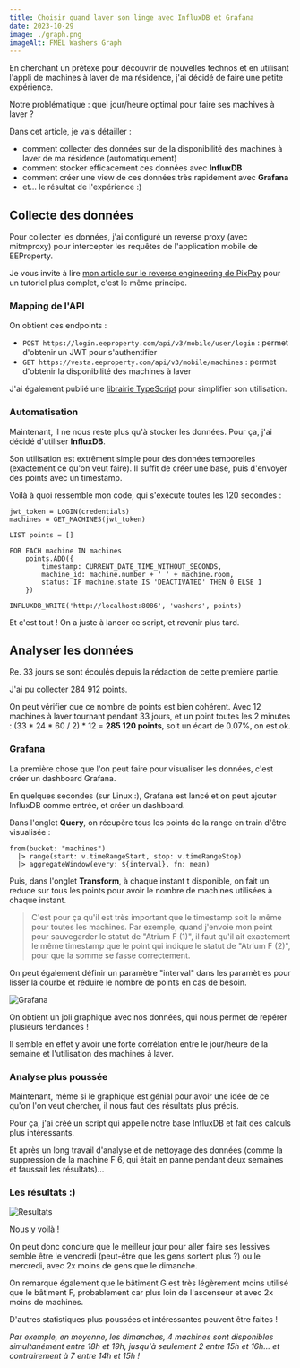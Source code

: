 ```yaml
---
title: Choisir quand laver son linge avec InfluxDB et Grafana
date: 2023-10-29
image: ./graph.png
imageAlt: FMEL Washers Graph
---
```


En cherchant un prétexe pour découvrir de nouvelles technos et en utilisant l'appli de machines à laver de ma résidence, j'ai décidé de faire une petite expérience.

Notre problématique : quel jour/heure optimal pour faire ses machives à laver ?

Dans cet article, je vais détailler :
* comment collecter des données sur de la disponibilité des machines à laver de ma résidence (automatiquement)
* comment stocker efficacement ces données avec **InfluxDB**
* comment créer une view de ces données très rapidement avec **Grafana**
* et... le résultat de l'expérience :)

## Collecte des données

Pour collecter les données, j'ai configuré un reverse proxy (avec mitmproxy) pour intercepter les requêtes de l'application mobile de EEProperty.

Je vous invite à lire [mon article sur le reverse engineering de PixPay](https://blog.androz2091.fr/reverse-eng-pixpay/) pour un tutoriel plus complet, c'est le même principe.

### Mapping de l'API

On obtient ces endpoints :

* `POST https://login.eeproperty.com/api/v3/mobile/user/login` : permet d'obtenir un JWT pour s'authentifier
* `GET https://vesta.eeproperty.com/api/v3/mobile/machines` : permet d'obtenir la disponibilité des machines à laver

J'ai également publié une [librairie TypeScript](https://github.com/polysource-projects/eeproperty-wrapper) pour simplifier son utilisation.

### Automatisation

Maintenant, il ne nous reste plus qu'à stocker les données. Pour ça, j'ai décidé d'utiliser **InfluxDB**.

Son utilisation est extrêment simple pour des données temporelles (exactement ce qu'on veut faire). Il suffit de créer une base, puis d'envoyer des points avec un timestamp.

Voilà à quoi ressemble mon code, qui s'exécute toutes les 120 secondes :
```
jwt_token = LOGIN(credentials)
machines = GET_MACHINES(jwt_token)

LIST points = []

FOR EACH machine IN machines
    points.ADD({
        timestamp: CURRENT_DATE_TIME_WITHOUT_SECONDS,
        machine_id: machine.number + ' ' + machine.room,
        status: IF machine.state IS 'DEACTIVATED' THEN 0 ELSE 1
    })

INFLUXDB_WRITE('http://localhost:8086', 'washers', points)
```

Et c'est tout ! On a juste à lancer ce script, et revenir plus tard.

## Analyser les données

Re. 33 jours se sont écoulés depuis la rédaction de cette première partie.

J'ai pu collecter 284 912 points.

On peut vérifier que ce nombre de points est bien cohérent. Avec 12 machines à laver tournant pendant 33 jours, et un point toutes les 2 minutes : (33 \* 24 \* 60 / 2) \* 12 = **285 120 points**, soit un écart de 0.07%, on est ok.

### Grafana

La première chose que l'on peut faire pour visualiser les données, c'est créer un dashboard Grafana.

En quelques secondes (sur Linux :), Grafana est lancé et on peut ajouter InfluxDB comme entrée, et créer un dashboard.

Dans l'onglet **Query**, on récupère tous les points de la range en train d'être visualisée :
```flux
from(bucket: "machines") 
  |> range(start: v.timeRangeStart, stop: v.timeRangeStop)
  |> aggregateWindow(every: ${interval}, fn: mean)
```
Puis, dans l'onglet **Transform**, à chaque instant t disponible, on fait un reduce sur tous les points pour avoir le nombre de machines utilisées à chaque instant.

> C'est pour ça qu'il est très important que le timestamp soit le même pour toutes les machines. Par exemple, quand j'envoie mon point pour sauvegarder le statut de "Atrium F (1)", il faut qu'il ait exactement le même timestamp que le point qui indique le statut de "Atrium F (2)", pour que la somme se fasse correctement.

On peut également définir un paramètre "interval" dans les paramètres pour lisser la courbe et réduire le nombre de points en cas de besoin.

![Grafana](./graph2.png)

On obtient un joli graphique avec nos données, qui nous permet de repérer plusieurs tendances !

Il semble en effet y avoir une forte corrélation entre le jour/heure de la semaine et l'utilisation des machines à laver.

### Analyse plus poussée

Maintenant, même si le graphique est génial pour avoir une idée de ce qu'on l'on veut chercher, il nous faut des résultats plus précis.

Pour ça, j'ai créé un script qui appelle notre base InfluxDB et fait des calculs plus intéressants.

Et après un long travail d'analyse et de nettoyage des données (comme la suppression de la machine F 6, qui était en panne pendant deux semaines et faussait les résultats)...

### Les résultats :)

![Resultats](./results.png)

Nous y voilà !

On peut donc conclure que le meilleur jour pour aller faire ses lessives semble être le vendredi (peut-être que les gens sortent plus ?) ou le mercredi, avec 2x moins de gens que le dimanche.

On remarque également que le bâtiment G est très légèrement moins utilisé que le bâtiment F, probablement car plus loin de l'ascenseur et avec 2x moins de machines.

D'autres statistiques plus poussées et intéressantes peuvent être faites ! 

*Par exemple, en moyenne, les dimanches, 4 machines sont disponibles simultanément entre 18h et 19h, jusqu'à seulement 2 entre 15h et 16h... et contrairement à 7 entre 14h et 15h !*

